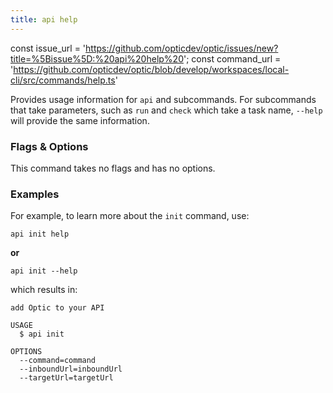 ```yaml
---
title: api help
---
```


const issue_url = 'https://github.com/opticdev/optic/issues/new?title=%5Bissue%5D:%20api%20help%20';
const command_url = 'https://github.com/opticdev/optic/blob/develop/workspaces/local-cli/src/commands/help.ts'

Provides usage information for `api` and subcommands. For subcommands that take parameters, such as `run` and `check` which take a task name, `--help` will provide the same information.

### Flags & Options

This command takes no flags and has no options.

### Examples

For example, to learn more about the `init` command, use:

```
api init help
```

**or**

```
api init --help
```

which results in:

```
add Optic to your API

USAGE
  $ api init

OPTIONS
  --command=command
  --inboundUrl=inboundUrl
  --targetUrl=targetUrl
```

<IssuesAndContributing issue_url={issue_url} command_url={command_url} />